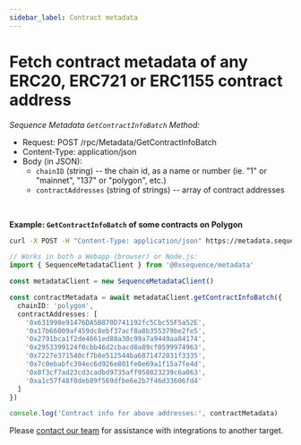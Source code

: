 ```yaml
---
sidebar_label: Contract metadata
---
```



# Fetch contract metadata of any ERC20, ERC721 or ERC1155 contract address

*Sequence Metadata `GetContractInfoBatch` Method:*

* Request: POST /rpc/Metadata/GetContractInfoBatch
* Content-Type: application/json
* Body (in JSON):
  * `chainID` (string) -- the chain id, as a name or number (ie. "1" or "mainnet", "137" or "polygon", etc.)
  * `contractAddresses` (string of strings) -- array of contract addresses

<br />

**Example: `GetContractInfoBatch` of some contracts on Polygon**

<Tabs>
<TabItem value="curl" label="curl">

```bash class=wrap
curl -X POST -H "Content-Type: application/json" https://metadata.sequence.app/rpc/Metadata/GetContractInfoBatch -d '{ "chainID": "polygon", "contractAddresses": ["0x631998e91476DA5B870D741192fc5Cbc55F5a52E", "0x17b66009af459dc8ebf37acf8a8b355379be2fe5", "0x2791bca1f2de4661ed88a30c99a7a9449aa84174", "0x2953399124f0cbb46d2cbacd8a89cf0599974963", "0x7227e371540cf7b8e512544ba6871472031f3335", "0x7c0ebabfc394ec6d926e801fe0e69a1f15a7fe4d", "0x8f3cf7ad23cd3cadbd9735aff958023239c6a063", "0xa1c57f48f0deb89f569dfbe6e2b7f46d33606fd4"] }'
```

</TabItem>
<TabItem value="js" label="Javascript / Typescript">

```ts
// Works in both a Webapp (browser) or Node.js:
import { SequenceMetadataClient } from '@0xsequence/metadata'

const metadataClient = new SequenceMetadataClient()

const contractMetadata = await metadataClient.getContractInfoBatch({
  chainID: 'polygon',
  contractAddresses: [
    '0x631998e91476DA5B870D741192fc5Cbc55F5a52E',
    '0x17b66009af459dc8ebf37acf8a8b355379be2fe5',
    '0x2791bca1f2de4661ed88a30c99a7a9449aa84174',
    '0x2953399124f0cbb46d2cbacd8a89cf0599974963',
    '0x7227e371540cf7b8e512544ba6871472031f3335',
    '0x7c0ebabfc394ec6d926e801fe0e69a1f15a7fe4d',
    '0x8f3cf7ad23cd3cadbd9735aff958023239c6a063',
    '0xa1c57f48f0deb89f569dfbe6e2b7f46d33606fd4'
  ]
})

console.log('Contract info for above addresses:', contractMetadata)
```

</TabItem>
<TabItem value="other" label="Other">

Please [contact our team](/support) for assistance with integrations to another target.

</TabItem>
</Tabs>

<br />